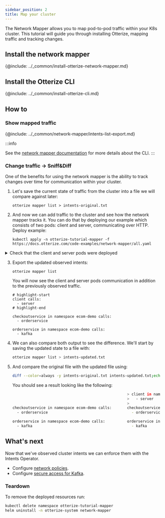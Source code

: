 ```yaml
---
sidebar_position: 2
title: Map your cluster
---
```


The Network Mapper allows you to map pod-to-pod traffic within your K8s cluster. This tutorial will guide you
through installing Otterize, mapping traffic and tracking changes.

## Install the network mapper

{@include: ../_common/install-otterize-network-mapper.md}

## Install the Otterize CLI

{@include: ../_common/install-otterize-cli.md}

## How to

### Show mapped traffic

{@include: ../_common/network-mapper/intents-list-export.md}

:::info
<!-- FIXME -->
See the [network mapper documentation](/components/network-mapper/readme) for more details about the CLI.
:::

### Change traffic -> Sniff&Diff

One of the benefits for using the network mapper is the ability to track changes over time for communication within your
cluster.

1. Let's save the current state of traffic from the cluster into a file we will compare against later:
   ```shell
   otterize mapper list > intents-original.txt
   ```

2. And now we can add traffic to the cluster and see how the network mapper tracks it. You can do that by deploying our
   example
   which consists of two pods: client and server, communicating over HTTP. Deploy example:
   ```shell
   kubectl apply -n otterize-tutorial-mapper -f https://docs.otterize.com/code-examples/network-mapper/all.yaml
   ```

<details>
<summary>Check that the client and server pods were deployed</summary>

```bash
kubectl get pods -n otterize-tutorial-mapper
```
You should see
```
NAME                      READY   STATUS    RESTARTS   AGE
client-756f7677f8-d6qdq   1/1     Running   0          45s
server-6698c58cbc-ssxvx   1/1     Running   0          45s
```
</details>

3. Export the updated observed intents:
   ```shell
   otterize mapper list
   ```
   You will now see the client and server pods communication in addition
   to the previously observed traffic.
   ```shell
   # highlight-start
   client calls:
     - server
   # highlight-end
   
   checkoutservice in namespace ecom-demo calls:
     - orderservice
   
   orderservice in namespace ecom-demo calls:
     - kafka
   ```
5. We can also compare both output to see the difference. We'll start by saving the updated state to a file with:
   ```bash
   otterize mapper list > intents-updated.txt
   ```
6. And compare the original file with the updated file using:
   ```bash
   diff --color=always -y intents-original.txt intents-updated.txt;echo
   ```
   You should see a result looking like the following:
   ```bash
                                                       > client in namespace otterize-tutorial-mapper calls:
                                                       >   - server
                                                       >
   checkoutservice in namespace ecom-demo calls:       checkoutservice in namespace ecom-demo calls:
     - orderservice                                      - orderservice

   orderservice in namespace ecom-demo calls:          orderservice in namespace ecom-demo calls:
     - kafka                                             - kafka
      ```

## What's next

Now that we've observed cluster intents we can enforce them with the Intents Operator.

- Configure [network policies](/quick-tutorials/k8s-network-policies).
- Configure [secure access for Kafka](/quick-tutorials/kafka-mtls).

### Teardown

To remove the deployed resources run:

```bash
kubectl delete namespace otterize-tutorial-mapper
helm uninstall -n otterize-system network-mapper
```

